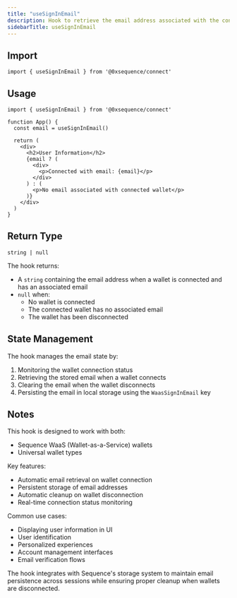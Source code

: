 ```yaml
---
title: "useSignInEmail"
description: Hook to retrieve the email address associated with the connected wallet
sidebarTitle: useSignInEmail
---
```


## Import

```tsx
import { useSignInEmail } from '@0xsequence/connect'
```

## Usage

```tsx
import { useSignInEmail } from '@0xsequence/connect'

function App() {
  const email = useSignInEmail()
  
  return (
    <div>
      <h2>User Information</h2>
      {email ? (
        <div>
          <p>Connected with email: {email}</p>
        </div>
      ) : (
        <p>No email associated with connected wallet</p>
      )}
    </div>
  )
}
```

## Return Type

```tsx
string | null
```

The hook returns:
- A `string` containing the email address when a wallet is connected and has an associated email
- `null` when:
  - No wallet is connected
  - The connected wallet has no associated email
  - The wallet has been disconnected

## State Management

The hook manages the email state by:
1. Monitoring the wallet connection status
2. Retrieving the stored email when a wallet connects
3. Clearing the email when the wallet disconnects
4. Persisting the email in local storage using the `WaasSignInEmail` key

## Notes

This hook is designed to work with both:
- Sequence WaaS (Wallet-as-a-Service) wallets
- Universal wallet types

Key features:
- Automatic email retrieval on wallet connection
- Persistent storage of email addresses
- Automatic cleanup on wallet disconnection
- Real-time connection status monitoring

Common use cases:
- Displaying user information in UI
- User identification
- Personalized experiences
- Account management interfaces
- Email verification flows

The hook integrates with Sequence's storage system to maintain email persistence across sessions while ensuring proper cleanup when wallets are disconnected.
